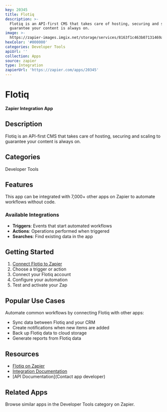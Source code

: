 ```yaml
---
key: 20345
title: Flotiq
description: >-
  Flotiq is an API-first CMS that takes care of hosting, securing and scaling to
  guarantee your content is always on.
image: >-
  https://zapier-images.imgix.net/storage/services/8163f1c463b07131469a9cf2fff81b24.png?auto=format%2Ccompress&ixlib=python-3.0.0&q=50
hexColor: '#000000'
categories: Developer Tools
apiUrl: ''
collection: Apps
source: zapier
type: Integration
zapierUrl: 'https://zapier.com/apps/20345'
---
```

# Flotiq

**Zapier Integration App**

## Description

Flotiq is an API-first CMS that takes care of hosting, securing and scaling to guarantee your content is always on.

## Categories

Developer Tools

## Features

This app can be integrated with 7,000+ other apps on Zapier to automate workflows without code.

### Available Integrations

- **Triggers**: Events that start automated workflows
- **Actions**: Operations performed when triggered
- **Searches**: Find existing data in the app

## Getting Started

1. [Connect Flotiq to Zapier](https://zapier.com/apps/20345)
2. Choose a trigger or action
3. Connect your Flotiq account
4. Configure your automation
5. Test and activate your Zap

## Popular Use Cases

Automate common workflows by connecting Flotiq with other apps:

- Sync data between Flotiq and your CRM
- Create notifications when new items are added
- Back up Flotiq data to cloud storage
- Generate reports from Flotiq data

## Resources

- [Flotiq on Zapier](https://zapier.com/apps/20345)
- [Integration Documentation](https://zapier.com/apps/20345/integrations)
- [API Documentation](Contact app developer)

## Related Apps

Browse similar apps in the Developer Tools category on Zapier.
